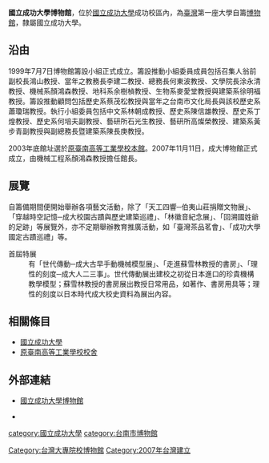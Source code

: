 {{coord|22.9967|N|120.2197|E|display=title}}

{{Infobox museum
 |名称    = 國立成功大學博物館
 |其他名称= 
 |logo =
 |logosize =
 |logo_caption =
 |image          = [[File:成功大學_026.jpg|250px]]
 |image_size     = 
 |image_caption  = <!-- or | caption = -->
 |map_type= 
 |latitude=
 |longitude=
 |map_size= <!-- default 220-->
 |map_caption=
 |coordinates    = <!-- {{Coord/display/inline,title}}-->
 |former_name    = 
 |established    = 2007年11月11日
 |dissolved    = <!--关闭日期-->
 |location    = {{ROC-TWN}}臺南市東區大學路1號（成功校區）
 |type    = 歷史博物館
 |accreditation    = <!--委派经营-->
 |collections    = <!--藏品类别-->
 |collection_size    = 5290件
 |visitors    = <!--参观人数-->
 |founder    = 臺灣總督府臺南高等工業學校
 |director    = 陳政宏
 |president    = <!--館长-->
 |curator    = <!--策展人-->
 |owner    = [[國立成功大學|國立成功大學]]
 |publictransit    = <!--公共交通-->
 |website    = {{URL|museum.ncku.edu.tw}}
}}
{{Infobox building
| name                = 國立成功大學博物館總館
| native_name         = 
| native_name_lang    = 
| logo                = 
| logo_size           = 
| logo_alt            = 
| logo_caption        = 
| image               = 国立成功大学博物馆 - National Cheng Kung University Museum - 2012.02 - panoramio.jpg
| image_size          = 
| image_alt           = <!-- or | alt = -->
| image_caption       = <!-- or | caption = -->
| map_type            = 
| map_alt             = 
| map_caption         = 
| map_size            = 
| map_dot_label       = 
| map_dot_mark        = 
| relief              = 
| former_names        = 
| alternate_names     = 原臺灣總督府臺南高等工業學校本館
| etymology           = 
| status              = 
| cancelled           = 
| topped_out          = 
| building_type       = 
| architectural_style = 
| classification      = 
| location            = 
| address             = 臺南市東區大學路1號（成功校區）
| location_city       = 臺南市
| location_country    = {{ROC-TWN}}
| coordinates         = 
| altitude            = 
| current_tenants     = 
| namesake            = 
| groundbreaking_date = 
| start_date          = 
| stop_date           = 
| est_completion      = 
| topped_out_date     = 
| completion_date     = 1933年
| opened_date         = 
| inauguration_date   = 
| relocated_date      = 
| renovation_date     = 
| closing_date        = 
| demolition_date     = <!-- or | destruction_date    = -->
| cost                = 
| ren_cost            = 
| client              = 
| owner               = [[國立成功大學|國立成功大學]]
| landlord            = 
| affiliation         = 
| height              = 
| architectural       = 
| tip                 = 
| antenna_spire       = 
| roof                = 
| top_floor           = 
| observatory         = 
| diameter            = 
| circumference       = 
| weight              = 
| other_dimensions    = 
| structural_system   = 
| material            = 
| size                = 
| floor_count         = 
| floor_area          = 
| elevator_count      = 
| grounds_area        = 
| architect           = 
| architecture_firm   = 
| developer           = 
| engineer            = 
| structural_engineer = 
| services_engineer   = 
| civil_engineer      = 
| other_designers     = 
| quantity_surveyor   = 
| main_contractor     = 
| awards              = 
| designations        = 
| known_for           = 
| ren_architect       = 
| ren_firm            = 
| ren_engineer        = 
| ren_str_engineer    = 
| ren_serv_engineer   = 
| ren_civ_engineer    = 
| ren_oth_designers   = 
| ren_qty_surveyor    = 
| ren_contractor      = 
| ren_awards          = 
| rooms               = <!-- or | unit_count          = -->
| parking             =  
| website             = {{URL|museum.ncku.edu.tw}}
| embed               = 
| embedded            = 
| references          = 
| footnotes           = 
}}
'''國立成功大學博物館'''，位於[[國立成功大學|國立成功大學]]成功校區內，為[[臺灣|臺灣]]第一座大學自籌[[博物館|博物館]]，隸屬國立成功大學。

== 沿由 ==
1999年7月7日博物館籌設小組正式成立。籌設推動小組委員成員包括召集人翁前副校長鴻山教授、當年之教務長李建二教授、總務長何東波教授、文學院長涂永清教授、機械系顏鴻森教授、地科系余樹楨教授、生物系麥愛堂教授與建築系徐明福教授。籌設推動顧問包括歷史系蔡茂松教授與當年之台南市文化局長與該校歷史系蕭瓊瑞教授。執行小組委員包括中文系林朝成教授、歷史系陳信雄教授、歷史系丁煌教授、歷史系何培夫副教授、藝研所石光生教授、藝研所高燦榮教授、建築系黃步青副教授與副總務長暨建築系陳長庚教授。

2003年底館址選於[[原臺南高等工業學校校舍|原臺南高等工業學校本館]]。2007年11月11日，成大博物館正式成立，由機械工程系顏鴻森教授擔任館長。

== 展覽 ==
自籌備期間便開始舉辦各項藝文活動，除了「天工四響─伯夷山莊捐贈文物展」、「穿越時空記憶─成大校園古蹟與歷史建築巡禮」、「林徽音紀念展」、「回溯國姓爺的足跡」等展覽外，亦不定期舉辦教育推廣活動，如「臺灣茶品茗會」、「成功大學國定古蹟巡禮」等。

;首屆特展
:有「世代傳動─成大古早手動機械模型展」、「走進蘇雪林教授的書房」、「理性的刻度─成大人二三事」。世代傳動展出建校之初從日本進口的珍貴機構教學模型；蘇雪林教授的書房展出教授日常用品，如著作、書房用具等；理性的刻度以日本時代成大校史資料為展出內容。

== 相關條目 ==
*[[國立成功大學|國立成功大學]]
*[[原臺南高等工業學校校舍|原臺南高等工業學校校舍]]

== 外部連結 ==
{{commons category|National Cheng Kung University Museum}}
*{{zh-tw}}{{en}}[http://museum.ncku.edu.tw/ 國立成功大學博物館]{{Wayback|url=http://museum.ncku.edu.tw/ |date=20201119010554 }}
*{{facebook page|nckumuseum|國立成功大學博物館}}

{{國立成功大學}}
{{臺南市博物館}}
{{台灣博物館}}

[[category:國立成功大學|category:國立成功大學]]
[[category:台南市博物館|category:台南市博物館]]
[[Category:台灣大專院校博物館|Category:台灣大專院校博物館]]
[[Category:2007年台灣建立|Category:2007年台灣建立]]